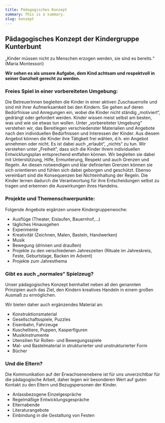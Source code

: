 ```yaml
---
title: Pädagogisches Konzept
summary: This is a summary.
slug: konzept
---
```

## Pädagogisches Konzept der Kindergruppe Kunterbunt

„Kinder müssen nicht zu Menschen erzogen werden, sie sind es bereits.“ (Maria Montessori)

**Wir sehen es als unsere Aufgabe, dem Kind achtsam und respektvoll in seiner Ganzheit gerecht zu werden.** 

### Freies Spiel in einer vorbereiteten Umgebung:

Die BetreuerInnen begleiten die Kinder in einer aktiven Zuschauerrolle und sind mit ihrer Aufmerksamkeit bei den Kindern. Sie gehen auf deren Bedürfnisse und Anregungen ein, wobei die Kinder nicht ständig „motiviert“, gedrängt oder gefordert werden. Kinder wissen meist selbst am besten, was und wie sie etwas tun wollen. Unter „vorbereiteter Umgebung“ verstehen wir, das Bereitlegen verschiedenster Materialien und Angebote nach den individuellen Bedürfnissen und Interessen der Kinder. Aus diesem Angebot können die Kinder ihre Tätigkeit frei wählen, d.h. ein Angebot annehmen oder nicht. Es ist dabei auch „erlaubt“, „nichts“ zu tun. Wir verstehen unter „Freiheit“, dass sich die Kinder ihrem individuellen Entwicklungsplan entsprechend entfalten können. Wir begleiten sie dabei mit Unterstützung, Hilfe, Ermunterung, Respekt und auch Grenzen und Regeln. An diesen notwendigen und klar definierten Grenzen können sie sich orientieren und fühlen sich dabei geborgen und geschützt. Ebenso vereinbart sind die Konsequenzen bei Nichteinhaltung der Regeln. Die Kinder lernen dadurch die Verantwortung für ihre Entscheidungen selbst zu tragen und erkennen die Auswirkungen ihres Handelns.

### Projekte und Themenschwerpunkte:

Folgende Angebote ergänzen unsere Kindergruppenwoche:

* Ausflüge (Theater, Eislaufen, Bauernhof,...)
* tägliches Hinausgehen 
* Experimente
* Kreativität (Zeichnen, Malen, Basteln, Handwerken)
* Musik
* Bewegung (drinnen und draußen)
* Projekte zu den verschiedenen Jahreszeiten (Rituale im Jahreskreis, Feste, Geburtstage, Backen im Advent)
* Projekte zum Jahresthema

### Gibt es auch „normales“ Spielzeug?

Unser pädagogisches Konzept beinhaltet neben all den genannten Prinzipien auch das Ziel, den Kindern kreatives Handeln in einem großen Ausmaß zu ermöglichen.

Wir bieten daher auch ergänzendes Material an:

* Konstruktionsmaterial 
* Gesellschaftsspiele, Puzzles
* Eisenbahn, Fahrzeuge
* Kuscheltiere, Puppen, Kasperfiguren
* Musikinstrumente
* Utensilien für Rollen- und Bewegungsspiele
* Mal- und Bastelmaterial in strukturierter und unstrukturierter Form
* Bücher

### Und die Eltern?

Die Kommunikation auf der Erwachsenenebene ist für uns unverzichtbar für die pädagogische Arbeit, daher legen wir besonderen Wert auf guten Kontakt zu den Eltern und Bezugspersonen der Kinder.

* Anlassbezogene Einzelgespräche
* Regelmäßige Entwicklungsgespräche
* Elternabende
* Literaturangebote
* Einbindung in die Gestaltung von Festen